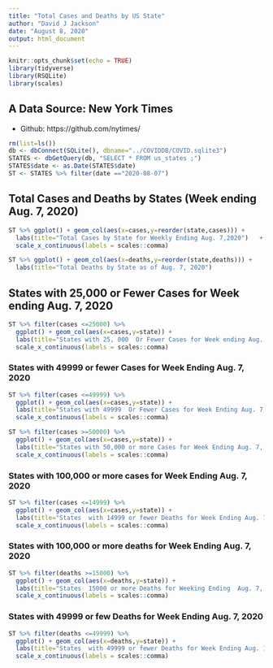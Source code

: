 ```yaml
---
title: "Total Cases and Deaths by US State"
author: "David J Jackson"
date: "August 8, 2020"
output: html_document
---
```


```r
knitr::opts_chunk$set(echo = TRUE)
library(tidyverse)
library(RSQLite)
library(scales)
```

## A Data Source: New York Times
* Github: https://github.com/nytimes/

```r
rm(list=ls())
db <- dbConnect(SQLite(), dbname="../COVIDDB/COVID.sqlite3")
STATES <- dbGetQuery(db, "SELECT * FROM us_states ;")
STATES$date <- as.Date(STATES$date)
ST <- STATES %>% filter(date =="2020-08-07")
```

## Total Cases and Deaths by States (Week ending Aug. 7, 2020)

```r
ST %>% ggplot() + geom_col(aes(x=cases,y=reorder(state,cases))) +
  labs(title="Total Cases by State for Weekly Ending Aug. 7,2020")   +
  scale_x_continuous(labels = scales::comma)
```

```r
ST %>% ggplot() + geom_col(aes(x=deaths,y=reorder(state,deaths))) +
  labs(title="Total Deaths by State as of Aug. 7, 2020") 
```

## States with 25,000 or Fewer Cases for Week ending Aug. 7, 2020

```r
ST %>% filter(cases <=25000) %>%
  ggplot() + geom_col(aes(x=cases,y=state)) +
  labs(title="States with 25, 000  Or Fewer Cases for Week ending Aug. 7, 2020") +
  scale_x_continuous(labels = scales::comma)
```

### States with 49999 or fewer Cases for Week Ending Aug. 7, 2020 

```r
ST %>% filter(cases <=49999) %>%
  ggplot() + geom_col(aes(x=cases,y=state)) +
  labs(title="States with 49999  Or Fewer Cases for Week Ending Aug. 7, 2020") +
  scale_x_continuous(labels = scales::comma)
```
```r
ST %>% filter(cases >=50000) %>%
  ggplot() + geom_col(aes(x=cases,y=state)) +
  labs(title="States with 50,000 or more Cases for Week Ending Aug. 7, 2020") +
  scale_x_continuous(labels = scales::comma)
```

### States with 100,000 or more cases for Week Ending Aug. 7, 2020

```r
ST %>% filter(cases <=14999) %>%
  ggplot() + geom_col(aes(x=cases,y=state)) +
  labs(title="States  with 14999 or fewer Deaths for Week Ending Aug. 7, 2020") +
  scale_x_continuous(labels = scales::comma)
```

### States with 100,000 or more deaths for Week Ending Aug. 7, 2020

```r
ST %>% filter(deaths >=15000) %>%
  ggplot() + geom_col(aes(x=deaths,y=state)) +
  labs(title="States  15000 or more Deaths for Weeking Ending  Aug. 7, 2020") +
  scale_x_continuous(labels = scales::comma)
```

### States with 49999 or few Deaths for Week Ending  Aug. 7, 2020

```r
ST %>% filter(deaths <=49999) %>%
  ggplot() + geom_col(aes(x=deaths,y=state)) +
  labs(title="States  with 49999 or fewer Deaths for Week Ending Aug. 1, 2020") +
  scale_x_continuous(labels = scales::comma)
```